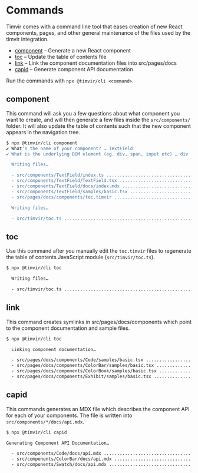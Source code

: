 
# Commands

Timvir comes with a command line tool that eases creation of new React components, pages, and other general
maintenance of the files used by the timvir integration.

- [component](#component) – Generate a new React component
- [toc](#toc) – Update the table of contents file
- [link](#link) – Link the component documentation files into src/pages/docs
- [capid](#capid) – Generate component API documentation

Run the commands with `npx @timvir/cli <command>`.

## component

This command will ask you a few questions about what component you want to create, and will then generate
a few files inside the `src/components/` folder. It will also update the table of contents such that the
new component appears in the navigation tree.

```bash
$ npx @timvir/cli component
✔ What's the name of your component? … TextField
✔ What is the underlying DOM element (eg. div, span, input etc) … div

  Writing files…

  - src/components/TextField/index.ts ..................................... write
  - src/components/TextField/TextField.tsx ................................ write
  - src/components/TextField/docs/index.mdx ............................... write
  - src/components/TextField/samples/basic.tsx ............................ write
  - src/pages/docs/components/toc.timvir .................................. update

  Writing files…

  - src/timvir/toc.ts ..................................................... update
```

## toc

Use this command after you manually edit the `toc.timvir` files to regenerate the table of contents JavaScript module (`src/timvir/toc.ts`).

```bash
$ npx @timvir/cli toc

  Writing files…

  - src/timvir/toc.ts ..................................................... update
```

## link

This command creates symlinks in src/pages/docs/components which point to the component documentation and sample files.

```bash
$ npx @timvir/cli toc

  Linking component documentation…

  - src/pages/docs/components/Code/samples/basic.tsx ...................... link
  - src/pages/docs/components/ColorBar/samples/basic.tsx .................. link
  - src/pages/docs/components/ColorBook/samples/basic.tsx ................. link
  - src/pages/docs/components/Exhibit/samples/basic.tsx ................... link
```

## capid

This commands generates an MDX file which describes the component API for each of your components. The file
is written into `src/components/*/docs/api.mdx`.

```bash
$ npx @timvir/cli capid

Generating Component API Documentation…

  - src/components/Code/docs/api.mdx ...................................... update
  - src/components/ColorBar/docs/api.mdx .................................. update
  - src/components/Swatch/docs/api.mdx .................................... update
```
